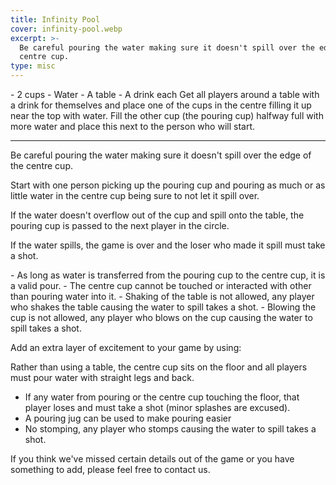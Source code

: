 ```yaml
---
title: Infinity Pool
cover: infinity-pool.webp
excerpt: >-
  Be careful pouring the water making sure it doesn't spill over the edge of the
  centre cup.
type: misc
---
```


<GameHero
  cover="/BeerGoggleGames/images/infinity-pool.webp"
  alt="Infinity Pool"
/>

<GameSection title="Equipment" icon="/BeerGoggleGames/images/liquor.webp">
-   2 cups
-   Water
-   A table
-   A drink each
</GameSection>

<GameSection title="Setup" icon="/BeerGoggleGames/images/settings.webp">
Get all players around a table with a drink for themselves and place one of the cups in the centre filling it up near the top with water. Fill the other cup (the pouring cup) halfway full with more water and place this next to the person who will start.

* * *
</GameSection>

<GameSection title="Aim of the Game" icon="/BeerGoggleGames/images/target.webp">
<p>Be careful pouring the water making sure it doesn't spill over the edge of the centre cup.</p>
</GameSection>

<GameSection title="How to Play" icon="/BeerGoggleGames/images/question.webp">
Start with one person picking up the pouring cup and pouring as much or as little water in the centre cup being sure to not let it spill over.

If the water doesn't overflow out of the cup and spill onto the table, the pouring cup is passed to the next player in the circle.

If the water spills, the game is over and the loser who made it spill must take a shot.
</GameSection>

<GameSection title="Rules" icon="/BeerGoggleGames/images/rules.webp">
-   As long as water is transferred from the pouring cup to the centre cup, it is a valid pour.
-   The centre cup cannot be touched or interacted with other than pouring water into it.
-   Shaking of the table is not allowed, any player who shakes the table causing the water to spill takes a shot.
-   Blowing the cup is not allowed, any player who blows on the cup causing the water to spill takes a shot.
</GameSection>

<GameSection title="Special Edition" icon="/BeerGoggleGames/images/special.webp">
<p>Add an extra layer of excitement to your game by using:</p>
</GameSection>

<GameSection title="**Big drop**" icon="/BeerGoggleGames/images/question.webp">
Rather than using a table, the centre cup sits on the floor and all players must pour water with straight legs and back.

-   If any water from pouring or the centre cup touching the floor, that player loses and must take a shot (minor splashes are excused).
-   A pouring jug can be used to make pouring easier
-   No stomping, any player who stomps causing the water to spill takes a shot.
</GameSection>

<ShareButtons title="Infinity Pool" />

<FeedbackCard>
<p>If you think we've missed certain details out of the game or you have something to add, please feel free to contact us.</p>
</FeedbackCard>

